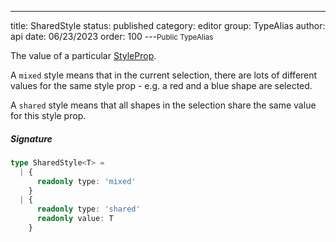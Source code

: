 ---
title: SharedStyle
status: published
category: editor
group: TypeAlias
author: api
date: 06/23/2023
order: 100
---<Small>Public TypeAlias</Small>

The value of a particular [StyleProp](/gen/tlschema/StyleProp-class).


A `mixed` style means that in the current selection, there are lots of different values for the same style prop - e.g. a red and a blue shape are selected.


A `shared` style means that all shapes in the selection share the same value for this style prop.


##### Signature


```ts
type SharedStyle<T> =
  | {
      readonly type: 'mixed'
    }
  | {
      readonly type: 'shared'
      readonly value: T
    }
```

